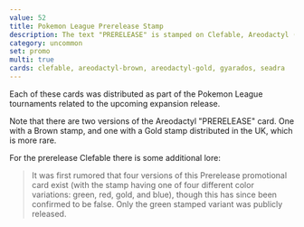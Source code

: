 ```yaml
---
value: 52
title: Pokemon League Prerelease Stamp
description: The text "PRERELEASE" is stamped on Clefable, Areodactyl (Brown and Gold), Dark Gyarados, and Misty's Seadra.
category: uncommon
set: promo
multi: true
cards: clefable, areodactyl-brown, areodactyl-gold, gyarados, seadra
---
```


Each of these cards was distributed as part of the Pokemon League tournaments related to the upcoming expansion release.

Note that there are two versions of the Areodactyl "PRERELEASE" card. One with a Brown stamp, and one with a Gold stamp distributed in the UK, which is more rare.

For the prerelease Clefable there is some additional lore:

> It was first rumored that four versions of this Prerelease promotional card exist
> (with the stamp having one of four different color variations: green, red, gold, and blue),
> though this has since been confirmed to be false. Only the green stamped variant was publicly released.
